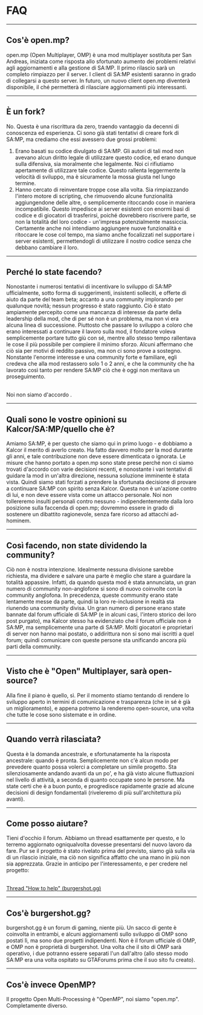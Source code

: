 <h1>FAQ</h1>

<hr />

<h2>Cos'è open.mp?</h2>

open.mp (Open Multiplayer, OMP) è una mod multiplayer sostituta per San Andreas, iniziata come risposta allo sfortunato aumento dei problemi relativi agli aggiornamenti e alla gestione di SA:MP. Il primo rilascio sarà un completo rimpiazzo per il server. I client di SA:MP esistenti saranno in grado di collegarsi a questo server. In futuro, un nuovo client open.mp diventerà disponibile, il ché permetterà di rilasciare aggiornamenti più interessanti.

<hr />

<h2>È un fork?</h2>

No. Questa è una riscrittura da zero, traendo vantaggio da decenni di conoscenza ed esperienza. Ci sono già stati tentativi di creare fork di SA:MP, ma crediamo che essi avessero due grossi problemi:

<ol>
<li>
Erano basati su codice divulgato di SA:MP. Gli autori di tali mod non avevano alcun diritto
legale di utilizzare questo codice, ed erano dunque sulla difensiva, sia moralmente che
legalmente. Noi ci rifiutiamo apertamente di utilizzare tale codice. Questo rallenta
leggermente la velocità di sviluppo, ma è sicuramente la mossa giusta nel lungo termine.
</li>
<li>
Hanno cercato di reinventare troppe cose alla volta. Sia rimpiazzando l'intero motore di
scripting, che rimuovendo alcune funzionalità aggiungendone delle altre, o semplicemente
ritoccando cose in maniera incompatibile. Questo impedisce ai server esistenti con enormi
basi di codice e di giocatori di trasferirsi, poiché dovrebbero riscrivere parte, se non la
totalità del loro codice - un'impresa potenzialmente massiccia. Certamente anche noi
intendiamo aggiungere nuove funzionalità e ritoccare le cose col tempo, ma siamo anche
focalizzati nel supportare i server esistenti, permettendogli di utilizzare il nostro codice
senza che debbano cambiare il loro.
</li>
</ol>
<hr />

<h2>Perché lo state facendo?</h2>

Nonostante i numerosi tentativi di incentivare lo sviluppo di SA:MP ufficialmente, sotto forma di suggerimenti, insistenti solleciti, e offerte di aiuto da parte del team beta; accanto a una community implorando per qualunque novità; nessun progresso è stato raggiunto. Ciò è stato ampiamente percepito come una mancanza di interesse da parte della leadership della mod, che di per sé non è un problema, ma non vi era alcuna linea di successione. Piuttosto che passare lo sviluppo a coloro che erano interessati a continuare il lavoro sulla mod, il fondatore voleva semplicemente portare tutto giù con sé, mentre allo stesso tempo rallentava le cose il più possibile per compiere il minimo sforzo. Alcuni affermano che ciò sia per motivi di reddito passivo, ma non ci sono prove a sostegno. Nonstante l'enorme interesse e una community forte e familiare, egli credeva che alla mod restassero solo 1 o 2 anni, e che la community che ha lavorato così tanto per rendere SA:MP ciò che è oggi non meritava un proseguimento.

<br />
Noi non siamo d'accordo .
<hr />

<h2>Quali sono le vostre opinioni su Kalcor/SA:MP/quello che è?</h2>

Amiamo SA:MP, è per questo che siamo qui in primo luogo - e dobbiamo a Kalcor il merito di averlo creato. Ha fatto davvero molto per la mod durante gli anni, e tale contribuzione non deve essere dimenticata o ignorata. Le misure che hanno portato a open.mp sono state prese perché non ci siamo trovati d'accordo con varie decisioni recenti, e nonostante i vari tentativi di guidare la mod in un'altra direzione, nessuna soluzione imminente è stata vista. Quindi siamo stati forzati a prendere la sfortunata decisione di provare a continuare SA:MP con spirito senza Kalcor. Questa non è un'azione contro di lui, e non deve essere vista come un attacco personale. Noi non tollereremo insulti personali contro nessuno - indipendentemente dalla loro posizione sulla faccenda di open.mp; dovremmo essere in grado di sostenere un dibattito ragionevole, senza fare ricorso ad attacchi ad-hominem.

<hr />

<h2>Così facendo, non state dividendo la community?</h2>

Ciò non è nostra intenzione. Idealmente nessuna divisione sarebbe richiesta, ma dividere e salvare una parte è meglio che stare a guardare la totalità appassire. Infatti, da quando questa mod è stata annunciata, un gran numero di community non-anglofone si sono di nuovo coinvolte con la community anglofona. In precedenza, queste community erano state lentamente messe da parte, quindi la loro re-inclusione in realtà sta riunendo una community divisa. Un gran numero di persone erano state bannate dal forum ufficiale di SA:MP (e in alcuni casi, l'intero storico dei loro post purgato), ma Kalcor stesso ha evidenziato che il forum ufficiale non è SA:MP, ma semplicemente una parte di SA:MP. Molti giocatori e proprietari di server non hanno mai postato, o addirittura non si sono mai iscritti a quel forum; quindi comunicare con queste persone sta unificando ancora più parti della community.

<hr />

<h2>Visto che è "Open" Multiplayer, sarà open-source?</h2>

Alla fine il piano è quello, sì. Per il momento stiamo tentando di rendere lo sviluppo aperto in termini di comunicazione e trasparenza (che in sé è già un miglioramento), e appena potremo la renderemo open-source, una volta che tutte le cose sono sistemate e in ordine.

<hr />

<h2>Quando verrà rilasciata?</h2>

Questa è la domanda ancestrale, e sfortunatamente ha la risposta ancestrale: quando è pronta. Semplicemente non c'è alcun modo per prevedere quanto possa volerci a completare un simile progetto. Sta silenziosamente andando avanti da un po', e ha già visto alcune fluttuazioni nel livello di attività, a seconda di quanto occupate sono le persone. Ma state certi che è a buon punto, e progredisce rapidamente grazie ad alcune decisioni di design fondamentali (riveleremo di più sull'architettura più avanti).

<hr />

<h2>Come posso aiutare?</h2>

Tieni d'occhio il forum. Abbiamo un thread esattamente per questo, e lo terremo aggiornato ogniqualvolta dovesse presentarsi del nuovo lavoro da fare. Pur se il progetto è stato rivelato prima del previsto, siamo già sulla via di un rilascio iniziale, ma ciò non significa affatto che una mano in più non sia apprezzata. Grazie in anticipo per l'interessamento, e per credere nel progetto:

<br />
<a href="https://forum.open.mp/showthread.php?tid=99">
    <u>Thread "How to help" (burgershot.gg)</u>
</a>
<hr />

<h2>Cos'è burgershot.gg?</h2>

burgershot.gg è un forum di gaming, niente più. Un sacco di gente è coinvolta in entrambi, e alcuni aggiornamenti sullo sviluppo di OMP sono postati lì, ma sono due progetti indipendenti. Non è il forum ufficiale di OMP, e OMP non è proprietà di burgershot. Una volta che il sito di OMP sarà operativo, i due potranno essere separati l'un dall'altro (allo stesso modo SA:MP era una volta ospitato su GTAForums prima che il suo sito fu creato).

<hr />

<h2>Cos'è invece OpenMP?</h2> Il progetto Open Multi-Processing è "OpenMP", noi siamo "open.mp". Completamente diverso.
